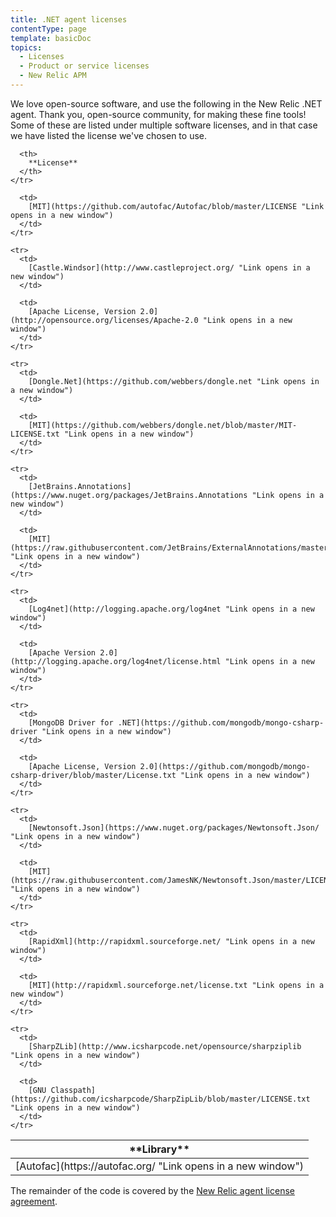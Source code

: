 ```yaml
---
title: .NET agent licenses
contentType: page
template: basicDoc
topics:
  - Licenses
  - Product or service licenses
  - New Relic APM
---
```


We love open-source software, and use the following in the New Relic .NET agent. Thank you, open-source community, for making these fine tools! Some of these are listed under multiple software licenses, and in that case we have listed the license we've chosen to use.

<Table>
  <thead>
    <tr>
      <th width={250}>
        **Library**
      </th>

      <th>
        **License**
      </th>
    </tr>
  </thead>

  <tbody>
    <tr>
      <td>
        [Autofac](https://autofac.org/ "Link opens in a new window")
      </td>

      <td>
        [MIT](https://github.com/autofac/Autofac/blob/master/LICENSE "Link opens in a new window")
      </td>
    </tr>

    <tr>
      <td>
        [Castle.Windsor](http://www.castleproject.org/ "Link opens in a new window")
      </td>

      <td>
        [Apache License, Version 2.0](http://opensource.org/licenses/Apache-2.0 "Link opens in a new window")
      </td>
    </tr>

    <tr>
      <td>
        [Dongle.Net](https://github.com/webbers/dongle.net "Link opens in a new window")
      </td>

      <td>
        [MIT](https://github.com/webbers/dongle.net/blob/master/MIT-LICENSE.txt "Link opens in a new window")
      </td>
    </tr>

    <tr>
      <td>
        [JetBrains.Annotations](https://www.nuget.org/packages/JetBrains.Annotations "Link opens in a new window")
      </td>

      <td>
        [MIT](https://raw.githubusercontent.com/JetBrains/ExternalAnnotations/master/LICENSE.md "Link opens in a new window")
      </td>
    </tr>

    <tr>
      <td>
        [Log4net](http://logging.apache.org/log4net "Link opens in a new window")
      </td>

      <td>
        [Apache Version 2.0](http://logging.apache.org/log4net/license.html "Link opens in a new window")
      </td>
    </tr>

    <tr>
      <td>
        [MongoDB Driver for .NET](https://github.com/mongodb/mongo-csharp-driver "Link opens in a new window")
      </td>

      <td>
        [Apache License, Version 2.0](https://github.com/mongodb/mongo-csharp-driver/blob/master/License.txt "Link opens in a new window")
      </td>
    </tr>

    <tr>
      <td>
        [Newtonsoft.Json](https://www.nuget.org/packages/Newtonsoft.Json/ "Link opens in a new window")
      </td>

      <td>
        [MIT](https://raw.githubusercontent.com/JamesNK/Newtonsoft.Json/master/LICENSE.md "Link opens in a new window")
      </td>
    </tr>

    <tr>
      <td>
        [RapidXml](http://rapidxml.sourceforge.net/ "Link opens in a new window")
      </td>

      <td>
        [MIT](http://rapidxml.sourceforge.net/license.txt "Link opens in a new window")
      </td>
    </tr>

    <tr>
      <td>
        [SharpZLib](http://www.icsharpcode.net/opensource/sharpziplib "Link opens in a new window")
      </td>

      <td>
        [GNU Classpath](https://github.com/icsharpcode/SharpZipLib/blob/master/LICENSE.txt "Link opens in a new window")
      </td>
    </tr>
  </tbody>
</Table>

The remainder of the code is covered by the [New Relic agent license agreement](/docs/licenses/license-information/other-licenses/new-relic-agent-license).
